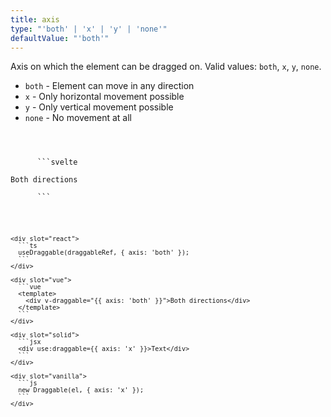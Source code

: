 ```yaml
---
title: axis
type: "'both' | 'x' | 'y' | 'none'"
defaultValue: "'both'"
---
```



Axis on which the element can be dragged on. Valid values: `both`, `x`, `y`, `none`.

- `both` - Element can move in any direction
- `x` - Only horizontal movement possible
- `y` - Only vertical movement possible
- `none` - No movement at all

<Example>
  <Code slot="codes">
    <div slot="svelte">
      ```svelte
      <div use:draggable={{ axis: 'both' }}>Both directions</div>
      ```
    </div>

    <div slot="react">
      ```ts
      useDraggable(draggableRef, { axis: 'both' });
      ```
    </div>

    <div slot="vue">
      ```vue
      <template>
        <div v-draggable="{{ axis: 'both' }}">Both directions</div>
      </template>
      ```
    </div>

    <div slot="solid">
      ```jsx
      <div use:draggable={{ axis: 'x' }}>Text</div>
      ```
    </div>

    <div slot="vanilla">
      ```js
      new Draggable(el, { axis: 'x' });
      ```
    </div>

  </Code>
</Example>
